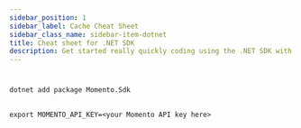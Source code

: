 ```yaml
---
sidebar_position: 1
sidebar_label: Cache Cheat Sheet
sidebar_class_name: sidebar-item-dotnet
title: Cheat sheet for .NET SDK
description: Get started really quickly coding using the .NET SDK with Momento Cache
---
```




#



##



```cli
dotnet add package Momento.Sdk
```

##



    export MOMENTO_API_KEY=<your Momento API key here>



##



##





##





##





##





##





